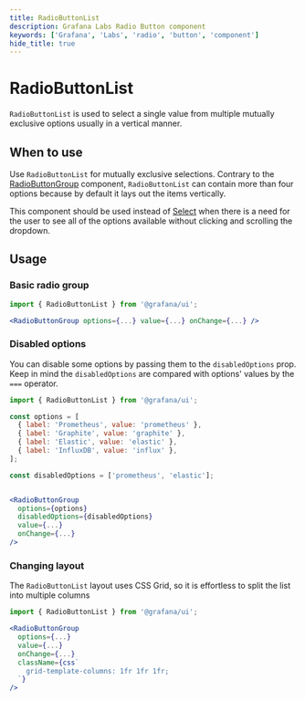 ```yaml
---
title: RadioButtonList
description: Grafana Labs Radio Button component
keywords: ['Grafana', 'Labs', 'radio', 'button', 'component']
hide_title: true
---
```



# RadioButtonList <Badge text='ready' color='green'></Badge>

`RadioButtonList` is used to select a single value from multiple mutually exclusive options usually in a vertical manner.

## When to use

Use `RadioButtonList` for mutually exclusive selections.
Contrary to the [RadioButtonGroup](?path=/docs/forms-radiobuttongroup--radio-buttons) component, `RadioButtonList` can contain more than four options because by default it lays out the items vertically.

This component should be used instead of [Select](?path=/docs/forms-select--basic) when there is a need for the user to see all of the options available without clicking and scrolling the dropdown.

## Usage

### Basic radio group

```jsx
import { RadioButtonList } from '@grafana/ui';

<RadioButtonGroup options={...} value={...} onChange={...} />

```

### Disabled options

You can disable some options by passing them to the `disabledOptions` prop.
Keep in mind the `disabledOptions` are compared with options' values by the `===` operator.

```jsx
import { RadioButtonList } from '@grafana/ui';

const options = [
  { label: 'Prometheus', value: 'prometheus' },
  { label: 'Graphite', value: 'graphite' },
  { label: 'Elastic', value: 'elastic' },
  { label: 'InfluxDB', value: 'influx' },
];

const disabledOptions = ['prometheus', 'elastic'];


<RadioButtonGroup
  options={options}
  disabledOptions={disabledOptions}
  value={...}
  onChange={...}
/>
```

### Changing layout

The `RadioButtonList` layout uses CSS Grid, so it is effortless to split the list into multiple columns

```jsx
import { RadioButtonList } from '@grafana/ui';

<RadioButtonGroup
  options={...}
  value={...}
  onChange={...}
  className={css`
    grid-template-columns: 1fr 1fr 1fr;
  `}
/>

```
